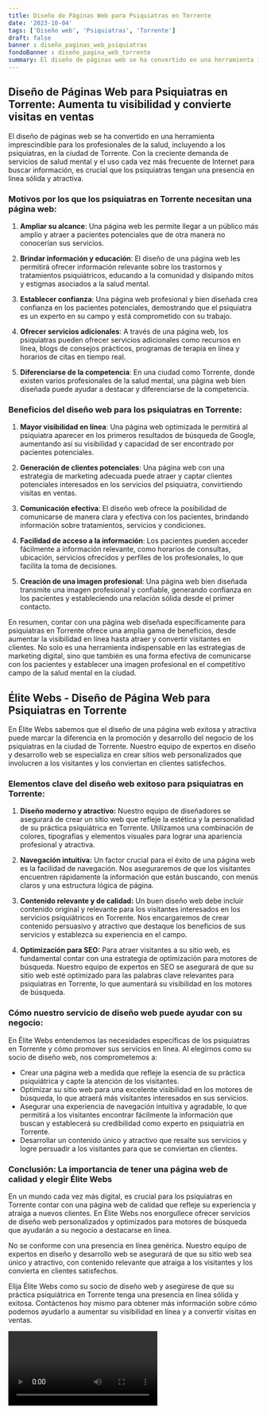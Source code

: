 ```yaml
---
title: Diseño de Páginas Web para Psiquiatras en Torrente
date: '2023-10-04'
tags: ['Diseño web', 'Psiquiatras', 'Torrente']
draft: false
banner : diseño_paginas_web_psiquiatras
fondoBanner : diseño_pagina_web_torrente
summary: El diseño de páginas web se ha convertido en una herramienta imprescindible para los profesionales de la salud, incluyendo a los psiquiatras, en la ciudad de Torrente. Con la creciente demanda de servicios de salud mental y el uso cada vez más frecuente de Internet para buscar información, es crucial que los psiquiatras tengan una presencia en línea sólida y atractiva.
---
```


## Diseño de Páginas Web para Psiquiatras en Torrente: Aumenta tu visibilidad y convierte visitas en ventas

El diseño de páginas web se ha convertido en una herramienta imprescindible para los profesionales de la salud, incluyendo a los psiquiatras, en la ciudad de Torrente. Con la creciente demanda de servicios de salud mental y el uso cada vez más frecuente de Internet para buscar información, es crucial que los psiquiatras tengan una presencia en línea sólida y atractiva.

### Motivos por los que los psiquiatras en Torrente necesitan una página web:

1. **Ampliar su alcance**: Una página web les permite llegar a un público más amplio y atraer a pacientes potenciales que de otra manera no conocerían sus servicios.

2. **Brindar información y educación**: El diseño de una página web les permitirá ofrecer información relevante sobre los trastornos y tratamientos psiquiátricos, educando a la comunidad y disipando mitos y estigmas asociados a la salud mental.

3. **Establecer confianza**: Una página web profesional y bien diseñada crea confianza en los pacientes potenciales, demostrando que el psiquiatra es un experto en su campo y está comprometido con su trabajo.

4. **Ofrecer servicios adicionales**: A través de una página web, los psiquiatras pueden ofrecer servicios adicionales como recursos en línea, blogs de consejos prácticos, programas de terapia en línea y horarios de citas en tiempo real.

5. **Diferenciarse de la competencia**: En una ciudad como Torrente, donde existen varios profesionales de la salud mental, una página web bien diseñada puede ayudar a destacar y diferenciarse de la competencia.

### Beneficios del diseño web para los psiquiatras en Torrente:

1. **Mayor visibilidad en línea**: Una página web optimizada le permitirá al psiquiatra aparecer en los primeros resultados de búsqueda de Google, aumentando así su visibilidad y capacidad de ser encontrado por pacientes potenciales.

2. **Generación de clientes potenciales**: Una página web con una estrategia de marketing adecuada puede atraer y captar clientes potenciales interesados en los servicios del psiquiatra, convirtiendo visitas en ventas.

3. **Comunicación efectiva**: El diseño web ofrece la posibilidad de comunicarse de manera clara y efectiva con los pacientes, brindando información sobre tratamientos, servicios y condiciones.

4. **Facilidad de acceso a la información**: Los pacientes pueden acceder fácilmente a información relevante, como horarios de consultas, ubicación, servicios ofrecidos y perfiles de los profesionales, lo que facilita la toma de decisiones.

5. **Creación de una imagen profesional**: Una página web bien diseñada transmite una imagen profesional y confiable, generando confianza en los pacientes y estableciendo una relación sólida desde el primer contacto.

En resumen, contar con una página web diseñada específicamente para psiquiatras en Torrente ofrece una amplia gama de beneficios, desde aumentar la visibilidad en línea hasta atraer y convertir visitantes en clientes. No solo es una herramienta indispensable en las estrategias de marketing digital, sino que también es una forma efectiva de comunicarse con los pacientes y establecer una imagen profesional en el competitivo campo de la salud mental en la ciudad.

<GifSeo />

<Cta />

## Élite Webs - Diseño de Página Web para Psiquiatras en Torrente

En Élite Webs sabemos que el diseño de una página web exitosa y atractiva puede marcar la diferencia en la promoción y desarrollo del negocio de los psiquiatras en la ciudad de Torrente. Nuestro equipo de expertos en diseño y desarrollo web se especializa en crear sitios web personalizados que involucren a los visitantes y los conviertan en clientes satisfechos.

### Elementos clave del diseño web exitoso para psiquiatras en Torrente:

1. **Diseño moderno y atractivo:** Nuestro equipo de diseñadores se asegurará de crear un sitio web que refleje la estética y la personalidad de su práctica psiquiátrica en Torrente. Utilizamos una combinación de colores, tipografías y elementos visuales para lograr una apariencia profesional y atractiva.

2. **Navegación intuitiva:** Un factor crucial para el éxito de una página web es la facilidad de navegación. Nos aseguraremos de que los visitantes encuentren rápidamente la información que están buscando, con menús claros y una estructura lógica de página.

3. **Contenido relevante y de calidad:** Un buen diseño web debe incluir contenido original y relevante para los visitantes interesados en los servicios psiquiátricos en Torrente. Nos encargaremos de crear contenido persuasivo y atractivo que destaque los beneficios de sus servicios y establezca su experiencia en el campo.

4. **Optimización para SEO:** Para atraer visitantes a su sitio web, es fundamental contar con una estrategia de optimización para motores de búsqueda. Nuestro equipo de expertos en SEO se asegurará de que su sitio web esté optimizado para las palabras clave relevantes para psiquiatras en Torrente, lo que aumentará su visibilidad en los motores de búsqueda.

### Cómo nuestro servicio de diseño web puede ayudar con su negocio:

En Élite Webs entendemos las necesidades específicas de los psiquiatras en Torrente y cómo promover sus servicios en línea. Al elegirnos como su socio de diseño web, nos comprometemos a:

- Crear una página web a medida que refleje la esencia de su práctica psiquiátrica y capte la atención de los visitantes.
- Optimizar su sitio web para una excelente visibilidad en los motores de búsqueda, lo que atraerá más visitantes interesados en sus servicios.
- Asegurar una experiencia de navegación intuitiva y agradable, lo que permitirá a los visitantes encontrar fácilmente la información que buscan y establecerá su credibilidad como experto en psiquiatría en Torrente.
- Desarrollar un contenido único y atractivo que resalte sus servicios y logre persuadir a los visitantes para que se conviertan en clientes.

### Conclusión: La importancia de tener una página web de calidad y elegir Élite Webs

En un mundo cada vez más digital, es crucial para los psiquiatras en Torrente contar con una página web de calidad que refleje su experiencia y atraiga a nuevos clientes. En Élite Webs nos enorgullece ofrecer servicios de diseño web personalizados y optimizados para motores de búsqueda que ayudarán a su negocio a destacarse en línea.

No se conforme con una presencia en línea genérica. Nuestro equipo de expertos en diseño y desarrollo web se asegurará de que su sitio web sea único y atractivo, con contenido relevante que atraiga a los visitantes y los convierta en clientes satisfechos.

Elija Élite Webs como su socio de diseño web y asegúrese de que su práctica psiquiátrica en Torrente tenga una presencia en línea sólida y exitosa. Contáctenos hoy mismo para obtener más información sobre cómo podemos ayudarlo a aumentar su visibilidad en línea y a convertir visitas en ventas.

<Video />

<CtaBot job='Psiquiatras' city='Torrente'/>

<Gmaps query='Torrente+españa+maps' />